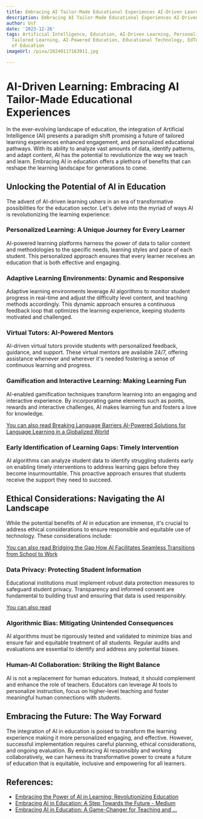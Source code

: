 ```yaml
---
title: Embracing AI Tailor-Made Educational Experiences AI-Driven Learning
description: Embracing AI Tailor-Made Educational Experiences AI-Driven Learning
author: Usf
date: '2023-12-26'
tags: Artificial Intelligence, Education, AI-Driven Learning, Personalized Education,
  Tailored Learning, AI-Powered Education, Educational Technology, EdTech, Future
  of Education
imageUrl: /pixa/20240117163911.jpg

---
```

#  AI-Driven Learning: Embracing AI Tailor-Made Educational Experiences

In the ever-evolving landscape of education,  the integration of Artificial Intelligence (AI)  presents a paradigm shift promising a future of tailored learning experiences enhanced engagement, and personalized  educational pathways.  With its ability to analyze vast amounts  of data, identify patterns, and adapt content, AI has the  potential to revolutionize the way we teach and learn. Embracing AI in education offers a plethora of benefits that can  reshape the learning landscape for generations to come.

##  Unlocking  the Potential of AI in Education

The advent of AI-driven learning ushers in an era of transformative possibilities for the education sector.  Let's delve into the myriad of ways AI  is revolutionizing the learning experience:

### Personalized Learning: A Unique Journey for Every Learner

AI-powered learning platforms harness  the power of data to tailor content and methodologies to the specific needs, learning styles and pace of each student.  This personalized approach ensures that every learner receives an  education that is both effective and engaging.

### Adaptive Learning Environments:  Dynamic and Responsive

Adaptive learning environments leverage AI algorithms to monitor student progress in real-time and  adjust the difficulty level content, and teaching methods accordingly. This dynamic  approach ensures a continuous feedback loop that optimizes the learning  experience, keeping students motivated and challenged.

###  Virtual  Tutors: AI-Powered  Mentors

AI-driven virtual tutors provide students with personalized  feedback, guidance,  and  support. These virtual mentors  are available 24/7, offering assistance whenever and wherever it's needed fostering a sense  of continuous learning and progress.

###  Gamification  and Interactive Learning: Making  Learning Fun

AI-enabled gamification techniques transform  learning into an engaging and interactive experience. By incorporating  game elements such as points, rewards and interactive challenges, AI makes  learning fun and  fosters a love for knowledge.

[You can also read Breaking Language Barriers AI-Powered Solutions for Language Learning in a Globalized World](Breaking%20Language%20Barriers%20AI-Powered%20Solutions%20for%20Language%20Learning%20in%20a%20Globalized%20World)


### Early Identification of Learning Gaps:  Timely Intervention

AI algorithms can analyze  student data to identify struggling students early on enabling timely interventions to address learning gaps before they become insurmountable. This proactive approach  ensures that students receive the support they need to succeed.

## Ethical Considerations: Navigating the AI Landscape

While the potential benefits of AI in education are immense,  it's crucial to address ethical  considerations to ensure responsible and equitable use of technology. These considerations  include:

[You can also read Bridging the Gap How AI Facilitates Seamless Transitions  from School to Work](Bridging%20the%20Gap%20How%20AI%20Facilitates%20Seamless%20Transitions%20from%20School%20to%20Work)


### Data Privacy: Protecting Student Information

Educational institutions must  implement robust data protection measures to safeguard student privacy. Transparency and informed  consent are fundamental to building trust and ensuring that data is used responsibly.

[You can  also read ]()


### Algorithmic Bias: Mitigating Unintended Consequences

AI algorithms must be rigorously tested and validated to minimize bias and ensure fair and equitable treatment of all  students. Regular  audits and evaluations  are essential to identify and address any potential biases.

### Human-AI Collaboration: Striking the Right Balance

AI is  not a  replacement for human educators. Instead, it should complement and enhance the role of teachers. Educators can leverage AI tools to personalize instruction, focus on higher-level teaching and foster meaningful human connections with students.

## Embracing the Future:  The Way Forward

The integration of AI in education is poised to transform  the learning experience making it more personalized engaging, and effective. However, successful implementation requires careful planning,  ethical considerations, and ongoing  evaluation. By embracing AI responsibly and working collaboratively, we can harness  its transformative power to create a future  of education that is  equitable, inclusive and empowering for all learners.

## References:
- [Embracing the Power of AI in Learning: Revolutionizing Education](https://www.linkedin.com/pulse/embracing-power-ai-learning-revolutionizing-education-kuldeep-birwal)
- [Embracing AI in Education: A Step Towards the Future - Medium](https://medium.com/@techaiguide/embracing-ai-in-education-a-step-towards-the-future-943073b0df61)
- [Embracing AI in Education: A Game-Changer for Teaching and ...](https://www.linkedin.com/pulse/embracing-ai-education-game-changer-teaching-learning-kunpeng-li-p5qlc?trk=article-ssr-frontend-pulse_more-articles_related-content-card)
